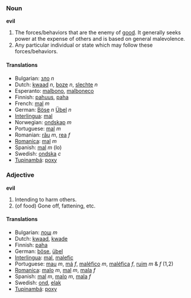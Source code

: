 ===Noun===
'''evil'''
#The forces/behaviors that are the enemy of [[good]].  It generally seeks power at the expense of others and is based on general malevolence.
#Any particular individual or state which may follow these forces/behaviors.

====Translations====
*Bulgarian: [[зло]] ''n''
*Dutch: [[kwaad]] ''n'', [[boze]] ''n'', [[slechte]] ''n''
*Esperanto: [[malbono]], [[malboneco]]
*Finnish: [[pahuus]], [[paha]]
*French: [[mal]] ''m''
*German: [[Böse]] ''n'' [[Übel]] ''n''
*[[Interlingua]]: [[mal]]
*Norwegian: [[ondskap]] ''m''
*Portuguese: [[mal]] ''m''
*Romanian: [[rău]] ''m'', [[rea]] ''f''
*[[Romanica]]: [[mal]] ''m''
*Spanish: [[mal]] ''m'' (lo)
*Swedish: [[ondska]] ''c''
*[[Tupinambá]]: [[poxy]]

===Adjective===
'''evil'''
#Intending to harm others.
#(of food) Gone off, fattening, etc.

====Translations====
*Bulgarian: [[лош]] ''m''
*Dutch: [[kwaad]], [[kwade]]
*Finnish: [[paha]]
*German: [[böse]], [[übel]]
*[[Interlingua]]: [[mal]], [[malefic]]
*Portuguese: [[mau]] ''m'', [[má]] ''f'', [[maléfico]] ''m'', [[maléfica]] ''f'', [[ruim]] ''m'' & ''f'' (1,2)
*[[Romanica]]: [[malo]] ''m'', [[mal]] ''m'', [[mala]] ''f''
*Spanish: [[mal]] ''m'', [[malo]] ''m'', [[mala]] ''f''
*Swedish: [[ond]], [[elak]]
*[[Tupinambá]]: [[poxy]]